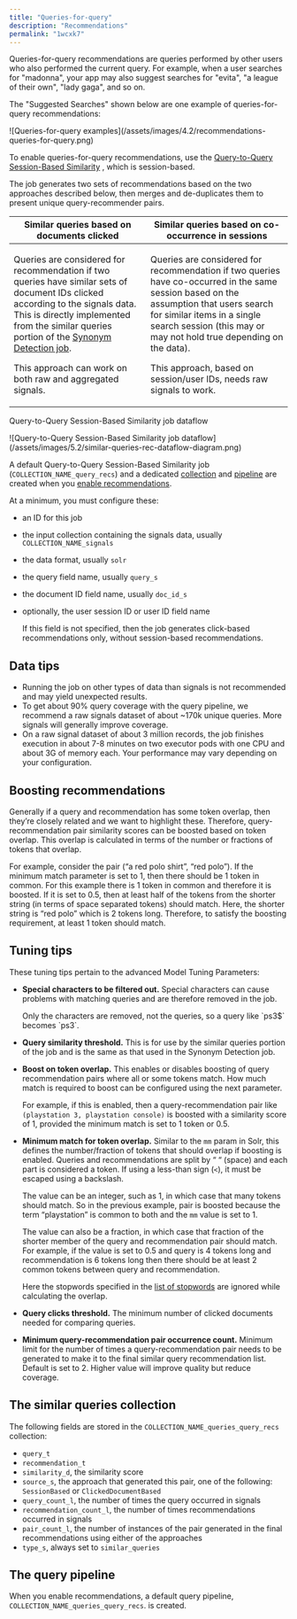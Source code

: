 ```yaml
---
title: "Queries-for-query"
description: "Recommendations"
permalink: "1wcxk7"
---
```


Queries-for-query recommendations are queries performed by other users who also performed the current query. For example, when a user searches for "madonna", your app may also suggest searches for "evita", "a league of their own", "lady gaga", and so on.

The "Suggested Searches" shown below are one example of queries-for-query recommendations:

<Frame>![Queries-for-query examples](/assets/images/4.2/recommendations-queries-for-query.png)</Frame>

To enable queries-for-query recommendations, use the [Query-to-Query Session-Based Similarity](/managed-fusion/5.9/6e6pkd/query-to-query-session-based-similarity-jobs-experimental) , which is session-based.

The job generates two sets of recommendations based on the two approaches described below, then merges and de-duplicates them to present unique query-recommender pairs.

<table>
  <thead>
    <tr>
      <th>Similar queries based on documents clicked</th>
      <th>Similar queries based on co-occurrence in sessions</th>
    </tr>
  </thead>
  <tbody>
    <tr>
      <td>
        <p>Queries are considered for recommendation if two queries have similar sets of document IDs clicked according to the signals data. This is directly implemented from the similar queries portion of the <a href="/managed-fusion/5.9/a2jy7t/synonym-detection">Synonym Detection job</a>.</p>
        <p>This approach can work on both raw and aggregated signals.</p>
      </td>
      <td>
        <p>Queries are considered for recommendation if two queries have co-occurred in the same session based on the assumption that users search for similar items in a single search session (this may or may not hold true depending on the data).</p>
        <p>This approach, based on session/user IDs, needs raw signals to work.</p>
      </td>
    </tr>
  </tbody>
</table>


Query-to-Query Session-Based Similarity job dataflow

<Frame>![Query-to-Query Session-Based Similarity job dataflow](/assets/images/5.2/similar-queries-rec-dataflow-diagram.png)</Frame>

A default Query-to-Query Session-Based Similarity job (`COLLECTION_NAME_query_recs`) and a dedicated [collection](#collection) and [pipeline](#pipeline) are created when you [enable recommendations](/managed-fusion/5.9/y3kiwa/get-started).

At a minimum, you must configure these:

* an ID for this job
* the input collection containing the signals data, usually `COLLECTION_NAME_signals`
* the data format, usually `solr`
* the query field name, usually `query_s`
* the document ID field name, usually `doc_id_s`
* optionally, the user session ID or user ID field name

  <Note>
  If this field is not specified, then the job generates click-based recommendations only, without session-based recommendations.
  </Note>

## Data tips

* Running the job on other types of data than signals is not recommended and may yield unexpected results.
* To get about 90% query coverage with the query pipeline, we recommend a raw signals dataset of about ~170k unique queries. More signals will generally improve coverage.
* On a raw signal dataset of about 3 million records, the job finishes execution in about 7-8 minutes on two executor pods with one CPU and about 3G of memory each. Your performance may vary depending on your configuration.

## Boosting recommendations

Generally if a query and recommendation has some token overlap, then they’re closely related and we want to highlight these. Therefore, query-recommendation pair similarity scores can be boosted based on token overlap. This overlap is calculated in terms of the number or fractions of tokens that overlap.

For example, consider the pair (“a red polo shirt”, “red polo”). If the minimum match parameter is set to 1, then there should be 1 token in common. For this example there is 1 token in common and therefore it is boosted. If it is set to 0.5, then at least half of the tokens from the shorter string (in terms of space separated tokens) should match. Here, the shorter string is “red polo” which is 2 tokens long. Therefore, to satisfy the boosting requirement, at least 1 token should match.

## Tuning tips

These tuning tips pertain to the advanced Model Tuning Parameters:

* **Special characters to be filtered out.** Special characters can cause problems with matching queries and are therefore removed in the job.

  <Note>
  Only the characters are removed, not the queries, so a query like `ps3$` becomes `ps3`.
  </Note>
* **Query similarity threshold.** This is for use by the similar queries portion of the job and is the same as that used in the Synonym Detection job.
* **Boost on token overlap.** This enables or disables boosting of query recommendation pairs where all or some tokens match. How much match is required to boost can be configured using the next parameter.

  For example, if this is enabled, then a query-recommendation pair like `(playstation 3, playstation console)` is boosted with a similarity score of 1, provided the minimum match is set to 1 token or 0.5.
* **Minimum match for token overlap.** Similar to the `mm` param in Solr, this defines the number/fraction of tokens that should overlap if boosting is enabled. Queries and recommendations are split by “ “ (space) and each part is considered a token. If using a less-than sign (`<`), it must be escaped using a backslash.

  The value can be an integer, such as 1, in which case that many tokens should match. So in the previous example, pair is boosted because the term “playstation” is common to both and the `mm` value is set to 1.

  The value can also be a fraction, in which case that fraction of the shorter member of the query and recommendation pair should match. For example, if the value is set to 0.5 and query is 4 tokens long and recommendation is 6 tokens long then there should be at least 2 common tokens between query and recommendation.

  Here the stopwords specified in the [list of stopwords](/managed-fusion/5.9/fxjeke/stopwords-files) are ignored while calculating the overlap.
* **Query clicks threshold.** The minimum number of clicked documents needed for comparing queries.
* **Minimum query-recommendation pair occurrence count.** Minimum limit for the number of times a query-recommendation pair needs to be generated to make it to the final similar query recommendation list. Default is set to 2. Higher value will improve quality but reduce coverage.

## The similar queries collection

The following fields are stored in the `COLLECTION_NAME_queries_query_recs` collection:

* `query_t`
* `recommendation_t`
* `similarity_d`, the similarity score
* `source_s`, the approach that generated this pair, one of the following: `SessionBased` or `ClickedDocumentBased`
* `query_count_l`, the number of times the query occurred in signals
* `recommendation_count_l`, the number of times recommendations occurred in signals
* `pair_count_l`, the number of instances of the pair generated in the final recommendations using either of the approaches
* `type_s`, always set to `similar_queries`

## The query pipeline

When you enable recommendations, a default query pipeline, `COLLECTION_NAME_queries_query_recs`. is created.